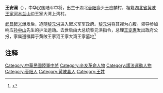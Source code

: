 '''王安澜'''（{{bd|1876年||1924年|}}），中华民国陆军中将，出生于湖北[[枣阳|枣阳]]鹿头王应麟村，祖籍[[湖北省黄陂王家河|湖北省黄陂王家河]][[木兰山|木兰山]]边王家大湾上湾村。

[[武昌起义|武昌起义]]爆发后，追随[[黎元洪|黎元洪]]进入起义军军政府。[[黎元洪|黎元洪]]将其视为心腹。领导参加响应[[孙中山|孙中山]]先生的护法运动。去世后由大总统黎元洪指令，总理[[王宠惠|王宠惠]]发出政府公报，家属遵嘱葬于黄陂王家河王家大湾王家墓地<ref> {{cite book|author =肖平 |title =我的外祖父王安澜与辛亥首义 |  publisher=襄阳市政协文史委供稿,转载《湖北文史》总第九十辑 |language=Zh-hans}} </ref>
== 注释 ==

{{Reflist}}

[[Category:中華民國陸軍中將|Category:中華民國陸軍中將]]
[[Category:辛亥革命人物|Category:辛亥革命人物]]
[[Category:護法運動人物|Category:護法運動人物]]
[[Category:枣阳人|Category:枣阳人]]
[[Category:黄陂县人|Category:黄陂县人]]
[[Category:王姓|Category:王姓]]